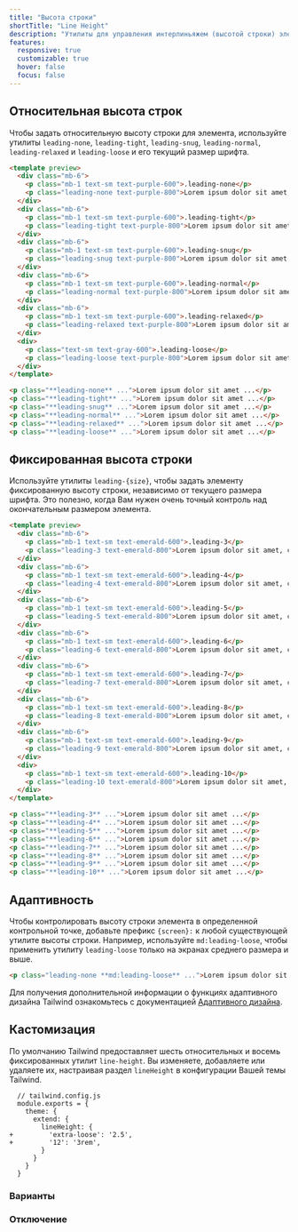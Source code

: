 ```yaml
---
title: "Высота строки"
shortTitle: "Line Height"
description: "Утилиты для управления интерлиньяжем (высотой строки) элемента."
features:
  responsive: true
  customizable: true
  hover: false
  focus: false
---
```




## Относительная высота строк

Чтобы задать относительную высоту строки для элемента, используйте утилиты `leading-none`, `leading-tight`, `leading-snug`, `leading-normal`, `leading-relaxed` и `leading-loose` и его текущий размер шрифта.

```html purple
<template preview>
  <div class="mb-6">
    <p class="mb-1 text-sm text-purple-600">.leading-none</p>
    <p class="leading-none text-purple-800">Lorem ipsum dolor sit amet, consectetur adipisicing elit. Assumenda, quia temporibus eveniet a libero incidunt suscipit laborum, rerum accusantium modi quidem, ipsam illum quis sed voluptatum quae eum fugit earum.</p>
  </div>
  <div class="mb-6">
    <p class="mb-1 text-sm text-purple-600">.leading-tight</p>
    <p class="leading-tight text-purple-800">Lorem ipsum dolor sit amet, consectetur adipisicing elit. Assumenda, quia temporibus eveniet a libero incidunt suscipit laborum, rerum accusantium modi quidem, ipsam illum quis sed voluptatum quae eum fugit earum.</p>
  </div>
  <div class="mb-6">
    <p class="mb-1 text-sm text-purple-600">.leading-snug</p>
    <p class="leading-snug text-purple-800">Lorem ipsum dolor sit amet, consectetur adipisicing elit. Assumenda, quia temporibus eveniet a libero incidunt suscipit laborum, rerum accusantium modi quidem, ipsam illum quis sed voluptatum quae eum fugit earum.</p>
  </div>
  <div class="mb-6">
    <p class="mb-1 text-sm text-purple-600">.leading-normal</p>
    <p class="leading-normal text-purple-800">Lorem ipsum dolor sit amet, consectetur adipisicing elit. Assumenda, quia temporibus eveniet a libero incidunt suscipit laborum, rerum accusantium modi quidem, ipsam illum quis sed voluptatum quae eum fugit earum.</p>
  </div>
  <div class="mb-6">
    <p class="mb-1 text-sm text-purple-600">.leading-relaxed</p>
    <p class="leading-relaxed text-purple-800">Lorem ipsum dolor sit amet, consectetur adipisicing elit. Assumenda, quia temporibus eveniet a libero incidunt suscipit laborum, rerum accusantium modi quidem, ipsam illum quis sed voluptatum quae eum fugit earum.</p>
  </div>
  <div>
    <p class="text-sm text-gray-600">.leading-loose</p>
    <p class="leading-loose text-purple-800">Lorem ipsum dolor sit amet, consectetur adipisicing elit. Assumenda, quia temporibus eveniet a libero incidunt suscipit laborum, rerum accusantium modi quidem, ipsam illum quis sed voluptatum quae eum fugit earum.</p>
  </div>
</template>

<p class="**leading-none** ...">Lorem ipsum dolor sit amet ...</p>
<p class="**leading-tight** ...">Lorem ipsum dolor sit amet ...</p>
<p class="**leading-snug** ...">Lorem ipsum dolor sit amet ...</p>
<p class="**leading-normal** ...">Lorem ipsum dolor sit amet ...</p>
<p class="**leading-relaxed** ...">Lorem ipsum dolor sit amet ...</p>
<p class="**leading-loose** ...">Lorem ipsum dolor sit amet ...</p>
```

## Фиксированная высота строки

Используйте утилиты `leading-{size}`, чтобы задать элементу фиксированную высоту строки, независимо от текущего размера шрифта. Это полезно, когда Вам нужен очень точный контроль над окончательным размером элемента.

```html emerald
<template preview>
  <div class="mb-6">
    <p class="mb-1 text-sm text-emerald-600">.leading-3</p>
    <p class="leading-3 text-emerald-800">Lorem ipsum dolor sit amet, consectetur adipisicing elit. Assumenda, quia temporibus eveniet a libero incidunt suscipit laborum, rerum accusantium modi quidem, ipsam illum quis sed voluptatum quae eum fugit earum.</p>
  </div>
  <div class="mb-6">
    <p class="mb-1 text-sm text-emerald-600">.leading-4</p>
    <p class="leading-4 text-emerald-800">Lorem ipsum dolor sit amet, consectetur adipisicing elit. Assumenda, quia temporibus eveniet a libero incidunt suscipit laborum, rerum accusantium modi quidem, ipsam illum quis sed voluptatum quae eum fugit earum.</p>
  </div>
  <div class="mb-6">
    <p class="mb-1 text-sm text-emerald-600">.leading-5</p>
    <p class="leading-5 text-emerald-800">Lorem ipsum dolor sit amet, consectetur adipisicing elit. Assumenda, quia temporibus eveniet a libero incidunt suscipit laborum, rerum accusantium modi quidem, ipsam illum quis sed voluptatum quae eum fugit earum.</p>
  </div>
  <div class="mb-6">
    <p class="mb-1 text-sm text-emerald-600">.leading-6</p>
    <p class="leading-6 text-emerald-800">Lorem ipsum dolor sit amet, consectetur adipisicing elit. Assumenda, quia temporibus eveniet a libero incidunt suscipit laborum, rerum accusantium modi quidem, ipsam illum quis sed voluptatum quae eum fugit earum.</p>
  </div>
  <div class="mb-6">
    <p class="mb-1 text-sm text-emerald-600">.leading-7</p>
    <p class="leading-7 text-emerald-800">Lorem ipsum dolor sit amet, consectetur adipisicing elit. Assumenda, quia temporibus eveniet a libero incidunt suscipit laborum, rerum accusantium modi quidem, ipsam illum quis sed voluptatum quae eum fugit earum.</p>
  </div>
  <div class="mb-6">
    <p class="mb-1 text-sm text-emerald-600">.leading-8</p>
    <p class="leading-8 text-emerald-800">Lorem ipsum dolor sit amet, consectetur adipisicing elit. Assumenda, quia temporibus eveniet a libero incidunt suscipit laborum, rerum accusantium modi quidem, ipsam illum quis sed voluptatum quae eum fugit earum.</p>
  </div>
  <div class="mb-6">
    <p class="mb-1 text-sm text-emerald-600">.leading-9</p>
    <p class="leading-9 text-emerald-800">Lorem ipsum dolor sit amet, consectetur adipisicing elit. Assumenda, quia temporibus eveniet a libero incidunt suscipit laborum, rerum accusantium modi quidem, ipsam illum quis sed voluptatum quae eum fugit earum.</p>
  </div>
  <div>
    <p class="mb-1 text-sm text-emerald-600">.leading-10</p>
    <p class="leading-10 text-emerald-800">Lorem ipsum dolor sit amet, consectetur adipisicing elit. Assumenda, quia temporibus eveniet a libero incidunt suscipit laborum, rerum accusantium modi quidem, ipsam illum quis sed voluptatum quae eum fugit earum.</p>
  </div>
</template>

<p class="**leading-3** ...">Lorem ipsum dolor sit amet ...</p>
<p class="**leading-4** ...">Lorem ipsum dolor sit amet ...</p>
<p class="**leading-5** ...">Lorem ipsum dolor sit amet ...</p>
<p class="**leading-6** ...">Lorem ipsum dolor sit amet ...</p>
<p class="**leading-7** ...">Lorem ipsum dolor sit amet ...</p>
<p class="**leading-8** ...">Lorem ipsum dolor sit amet ...</p>
<p class="**leading-9** ...">Lorem ipsum dolor sit amet ...</p>
<p class="**leading-10** ...">Lorem ipsum dolor sit amet ...</p>
```

## Адаптивность

Чтобы контролировать высоту строки элемента в определенной контрольной точке, добавьте префикс `{screen}:` к любой существующей утилите высоты строки. Например, используйте `md:leading-loose`, чтобы применить утилиту `leading-loose` только на экранах среднего размера и выше.

```html
<p class="leading-none **md:leading-loose** ...">Lorem ipsum dolor sit amet ...</p>
```

Для получения дополнительной информации о функциях адаптивного дизайна Tailwind ознакомьтесь с документацией [Адаптивного дизайна](/docs/responsive-design).

## Кастомизация

По умолчанию Tailwind предоставляет шесть относительных и восемь фиксированных утилит `line-height`. Вы изменяете, добавляете или удаляете их, настраивая раздел `lineHeight` в конфигурации Вашей темы Tailwind.

```diff-js
  // tailwind.config.js
  module.exports = {
    theme: {
      extend: {
        lineHeight: {
+         'extra-loose': '2.5',
+         '12': '3rem',
        }
      }
    }
  }
```

### Варианты

<Variants plugin="lineHeight" />

### Отключение

<Disabling plugin="lineHeight" />
